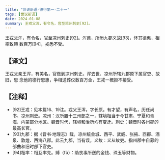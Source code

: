```yaml
---
title: "世说新语-德行第一-二十一"
tags: [世说新语]
date: 2024-01-08
summary: 王戎父浑，有令名，官至凉州刺史[92]。
---
```


王戎父浑，有令名，官至凉州刺史[92]。浑薨，所历九郡义故[93]，怀其德惠，相率致赙
数百万[94]，戎悉不受。

## 【译文】

王戎父亲王浑，有美名，官做到凉州刺史。浑去世，凉州所辖九郡原下属官吏、故旧，思
念他的德行恩惠，争相送葬仪数百万金，王戎一概拒不接受。

## 【注释】

- [92]王戎：见本篇16、19注。戎父王浑，字长原。有才望，有声名，历任尚书、凉州刺史。凉州：汉所置十三州部之一，辖境相当于今甘肃、宁夏和青海、内蒙部分地区。魏晋时代，辖境和治所均有变迁。刺史：魏晋时各州郡的最高长官。
- [93]九郡：据《晋书·地理志》载，凉州统金城、西平、武威、张掖、西郡、酒泉、敦煌、西海八郡。此云九郡，当有误。义故：义从故吏。指州郡中自募的部曲和旧时部下官吏。
- [94]相率：相互率先。赙（fù）：助丧事所送的金钱、珠玉等财物。